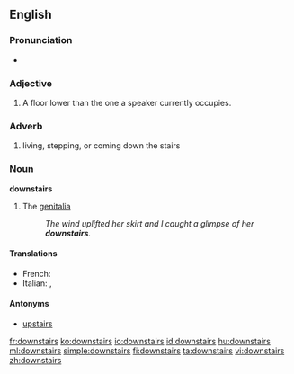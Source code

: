 ==English==

===Pronunciation===
* {{audio|en-us-downstairs.ogg|Audio (US)}}

===Adjective===
{{en-adj|[[further]] [[downstairs]]|[[furthest]] [[downstairs]]}}

# A floor lower than the one a speaker currently occupies.

===Adverb===
{{en-adv}}

# living, stepping, or coming down the stairs

===Noun===
'''downstairs'''

# {{slang}} The [[genitalia]]
#: ''The wind uplifted her skirt and I caught a glimpse of her '''downstairs'''.''

====Translations====
{{trans-top|}}
* French: {{t+|fr|en bas}}
* Italian: {{t+|it|di sotto}}, {{t+|it|giù}}
{{trans-mid}}
{{trans-bottom}}

====Antonyms====
* [[upstairs]]

[[fr:downstairs]]
[[ko:downstairs]]
[[io:downstairs]]
[[id:downstairs]]
[[hu:downstairs]]
[[ml:downstairs]]
[[simple:downstairs]]
[[fi:downstairs]]
[[ta:downstairs]]
[[vi:downstairs]]
[[zh:downstairs]]